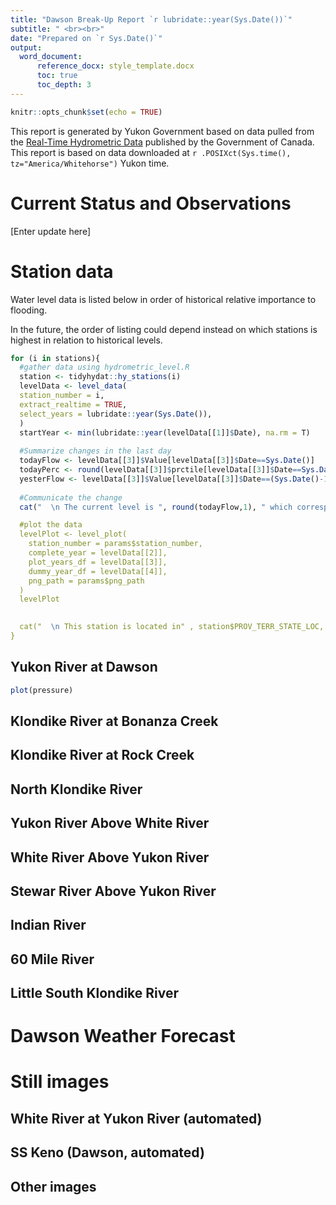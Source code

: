 ```yaml
---
title: "Dawson Break-Up Report `r lubridate::year(Sys.Date())`"
subtitle: " <br><br>"
date: "Prepared on `r Sys.Date()`"
output: 
  word_document:
      reference_docx: style_template.docx
      toc: true
      toc_depth: 3
---
```


```r
knitr::opts_chunk$set(echo = TRUE)
```
This report is generated by Yukon Government based on data pulled from the [Real-Time Hydrometric Data](https://wateroffice.ec.gc.ca/mainmenu/real_time_data_index_e.html) published by the Government of Canada. This report is based on data downloaded at `r .POSIXct(Sys.time(), tz="America/Whitehorse")` Yukon time.

\newpage

# Current Status and Observations

[Enter update here]

\newpage



# Station data

Water level data is listed below in order of historical relative importance to flooding.

In the future, the order of listing could depend instead on which stations is highest in relation to historical levels.

```r
for (i in stations){
  #gather data using hydrometric_level.R
  station <- tidyhydat::hy_stations(i)
  levelData <- level_data(
  station_number = i,
  extract_realtime = TRUE, 
  select_years = lubridate::year(Sys.Date()), 
  )
  startYear <- min(lubridate::year(levelData[[1]]$Date), na.rm = T)
  
  #Summarize changes in the last day
  todayFlow <- levelData[[3]]$Value[levelData[[3]]$Date==Sys.Date()]
  todayPerc <- round(levelData[[3]]$prctile[levelData[[3]]$Date==Sys.Date()],2)
  yesterFlow <- levelData[[3]]$Value[levelData[[3]]$Date==(Sys.Date()-1)]
  
  #Communicate the change
  cat("  \n The current level is ", round(todayFlow,1), " which corresponds to the", todayPerc, " percentile of historic levels for this station.  Since yesterday, the level has ", ifelse(todayFlow<yesterFlow, "decreased", "increased"), " by ", round(abs(todayFlow-yesterFlow), 1))`. 

  #plot the data
  levelPlot <- level_plot(
    station_number = params$station_number,
    complete_year = levelData[[2]],
  	plot_years_df = levelData[[3]],
  	dummy_year_df = levelData[[4]],
    png_path = params$png_path
  )
  levelPlot
  

  cat("  \n This station is located in" , station$PROV_TERR_STATE_LOC, " at coordinates: ", station$LONGITUDE, station$LATITUDE, ".  Data collection began in ", startYear, "and the historic data are ", percent(sum(complete.cases(levelData[[1]]))/nrow(levelData[[1]])), " complete".)
}
```

## Yukon River at Dawson



```r
plot(pressure)
```

## Klondike River at Bonanza Creek

## Klondike River at Rock Creek

## North Klondike River

## Yukon River Above White River

## White River Above Yukon River

## Stewar River Above Yukon River

## Indian River

## 60 Mile River

## Little South Klondike River

# Dawson Weather Forecast

# Still images

## White River at Yukon River (automated)
## SS Keno (Dawson, automated) 

## Other images

